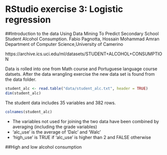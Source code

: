 # RStudio exercise 3: Logistic regression

##Introduction to the data
Using Data Mining To Predict Secondary School Student Alcohol Consumption. 
Fabio Pagnotta, Hossain Mohammad Amran 
Department of Computer Science,University of Camerino

https://archive.ics.uci.edu/ml/datasets/STUDENT+ALCOHOL+CONSUMPTION

Data is rolled into one from Math course and Portuguese language course datsets. After the data wrangling exercise the new data set is found from the data folder.
```r
student_alc <- read.table("data/student_alc.txt", header = TRUE)
dim(student_alc)
```
The student data includes 35 variables and 382 rows.
```r
colnames(student_alc)
```
* The variables not used for joining the two data have been combined by averaging (including the grade variables)
* 'alc_use' is the average of 'Dalc' and 'Walc'
* 'high_use' is TRUE if 'alc_use' is higher than 2 and FALSE otherwise

##High and low alcohol consumption


